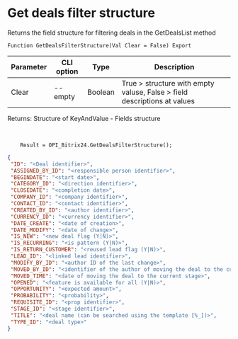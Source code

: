 ﻿---
sidebar_position: 7
---


# Get deals filter structure
 Returns the field structure for filtering deals in the GetDealsList method



`Function GetDealsFilterStructure(Val Clear = False) Export`

  | Parameter | CLI option | Type | Description |
  |-|-|-|-|
  | Clear | --empty | Boolean | True > structure with empty valuse, False > field descriptions at values |

  
  Returns:  Structure of KeyAndValue - Fields structure

<br/>




```bsl title="Code example"
    Result = OPI_Bitrix24.GetDealsFilterStructure();
```
 



```json title="Result"
{
 "ID": "<Deal identifier>",
 "ASSIGNED_BY_ID": "<responsible person identifier>",
 "BEGINDATE": "<start date>",
 "CATEGORY_ID": "<direction identifier>",
 "CLOSEDATE": "<completion date>",
 "COMPANY_ID": "<company identifier>",
 "CONTACT_ID": "<contact identifier>",
 "CREATED_BY_ID": "<author identifier>",
 "CURRENCY_ID": "<currency identifier>",
 "DATE_CREATE": "<date of creation>",
 "DATE_MODIFY": "<date of change>",
 "IS_NEW": "<new deal flag (Y|N)>",
 "IS_RECURRING": "<is pattern (Y|N)>",
 "IS_RETURN_CUSTOMER": "<reused lead flag (Y|N)>",
 "LEAD_ID": "<linked lead identifier>",
 "MODIFY_BY_ID": "<author ID of the last change>",
 "MOVED_BY_ID": "<identifier of the author of moving the deal to the current stage>",
 "MOVED_TIME": "<date of moving the deal to the current stage>",
 "OPENED": "<feature is available for all (Y|N)>",
 "OPPORTUNITY": "<expected amount>",
 "PROBABILITY": "<probability>",
 "REQUISITE_ID": "<prop identifier>",
 "STAGE_ID": "<stage identifier>",
 "TITLE": "<deal name (can be searched using the template [%_])>",
 "TYPE_ID": "<deal type>"
}
```
